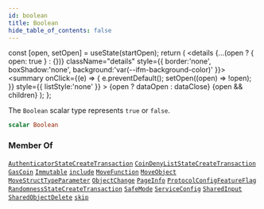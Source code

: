 ```yaml
---
id: boolean
title: Boolean
hide_table_of_contents: false
---
```









  const [open, setOpen] = useState(startOpen);
  return (
    <details {...(open ? { open: true } : {})} className="details" style={{ border:'none', boxShadow:'none', background:'var(--ifm-background-color)' }}>
      <summary
        onClick={(e) => {
          e.preventDefault();
          setOpen((open) => !open);
        }}
        style={{ listStyle:'none' }}
      >
      {open ? dataOpen : dataClose}
      </summary>
      {open && children}
    </details>
  );
};








The `Boolean` scalar type represents `true` or `false`.


```graphql
scalar Boolean
```






### Member Of

[`AuthenticatorStateCreateTransaction`](/references/sui-api/graphql/reference/objects/authenticator-state-create-transaction)  <Badge class="badge badge--secondary" text="object"/><Bullet />[`CoinDenyListStateCreateTransaction`](/references/sui-api/graphql/reference/objects/coin-deny-list-state-create-transaction)  <Badge class="badge badge--secondary" text="object"/><Bullet />[`GasCoin`](/references/sui-api/graphql/reference/objects/gas-coin)  <Badge class="badge badge--secondary" text="object"/><Bullet />[`Immutable`](/references/sui-api/graphql/reference/objects/immutable)  <Badge class="badge badge--secondary" text="object"/><Bullet />[`include`](/references/sui-api/graphql/reference/directives/include)  <Badge class="badge badge--secondary" text="directive"/><Bullet />[`MoveFunction`](/references/sui-api/graphql/reference/objects/move-function)  <Badge class="badge badge--secondary" text="object"/><Bullet />[`MoveObject`](/references/sui-api/graphql/reference/objects/move-object)  <Badge class="badge badge--secondary" text="object"/><Bullet />[`MoveStructTypeParameter`](/references/sui-api/graphql/reference/objects/move-struct-type-parameter)  <Badge class="badge badge--secondary" text="object"/><Bullet />[`ObjectChange`](/references/sui-api/graphql/reference/objects/object-change)  <Badge class="badge badge--secondary" text="object"/><Bullet />[`PageInfo`](/references/sui-api/graphql/reference/objects/page-info)  <Badge class="badge badge--secondary" text="object"/><Bullet />[`ProtocolConfigFeatureFlag`](/references/sui-api/graphql/reference/objects/protocol-config-feature-flag)  <Badge class="badge badge--secondary" text="object"/><Bullet />[`RandomnessStateCreateTransaction`](/references/sui-api/graphql/reference/objects/randomness-state-create-transaction)  <Badge class="badge badge--secondary" text="object"/><Bullet />[`SafeMode`](/references/sui-api/graphql/reference/objects/safe-mode)  <Badge class="badge badge--secondary" text="object"/><Bullet />[`ServiceConfig`](/references/sui-api/graphql/reference/objects/service-config)  <Badge class="badge badge--secondary" text="object"/><Bullet />[`SharedInput`](/references/sui-api/graphql/reference/objects/shared-input)  <Badge class="badge badge--secondary" text="object"/><Bullet />[`SharedObjectDelete`](/references/sui-api/graphql/reference/objects/shared-object-delete)  <Badge class="badge badge--secondary" text="object"/><Bullet />[`skip`](/references/sui-api/graphql/reference/directives/skip)  <Badge class="badge badge--secondary" text="directive"/>

